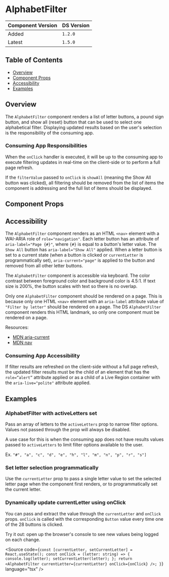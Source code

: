 

<Meta of={AlphabetFilterStories} />

# AlphabetFilter

| Component Version | DS Version |
| ----------------- | ---------- |
| Added             | `1.2.0`    |
| Latest            | `1.5.0`    |

## Table of Contents

- [Overview](#overview)
- [Component Props](#component-props)
- [Accessibility](#accessibility)
- [Examples](#examples)

## Overview

<Description of={AlphabetFilterStories} />

The `AlphabetFilter` component renders a list of letter buttons, a pound sign
button, and show all (reset) button that can be used to select one alphabetical
filter. Displaying updated results based on the user's selection is the
responsibility of the consuming app.

### Consuming App Responsibilities

When the `onClick` handler is executed, it will be up to the consuming app to
execute filtering updates in real-time on the client-side or to perform a full
page refresh.

If the `filterValue` passed to `onClick` is `showAll` (meaning the Show All
button was clicked), all filtering should be removed from the list of items the
component is addressing and the full list of items should be displayed.

## Component Props

<Canvas of={AlphabetFilterStories.WithControls} />

<ArgTypes of={AlphabetFilterStories.WithControls} />

## Accessibility

The `AlphabetFilter` component renders as an HTML `<nav>` element with a
WAI-ARIA role of `role="navigation"`. Each letter button has an attribute of
`aria-label="Page {#}"`, where `{#}` is equal to a button's letter value. The
`Show All` button has `aria-label="Show All"` applied. When a letter button is
set to a current state (when a button is clicked or `currentLetter` is
programmatically set), `aria-current="page"` is applied to the button and
removed from all other letter buttons.

The `AlphabetFilter` component is accessible via keyboard. The color contrast
between foreground color and background color is 4.5:1. If text size is 200%,
the button scales with text so there is no overlap.

Only one `AlphabetFilter` component should be rendered on a page. This is
because only one HTML `<nav>` element with an `aria-label` attribute value of
`"Filter by letter"` should be rendered on a page. The DS `AlphabetFilter`
component renders this HTML landmark, so only one component must be rendered on
a page.

Resources:

- [MDN aria-current](https://developer.mozilla.org/en-US/docs/Web/Accessibility/ARIA/Attributes/aria-current)
- [MDN nav](https://developer.mozilla.org/en-US/docs/Web/HTML/Element/nav#exampless)

### Consuming App Accessibility

If filter results are refreshed on the client-side without a full page refresh,
the updated filter results must be the child of an element that has the
`role=”alert”` attribute applied or as a child of a Live Region container with
the `aria-live="polite"` attribute applied.

## Examples

### AlphabetFilter with activeLetters set

Pass an array of letters to the `activeLetters` prop to narrow filter options.
Values not passed through the prop will always be disabled.

A use case for this is when the consuming app does not have results values
passed to `activeLetters` to limit filter options available to the user.

Ex. `"#", "a", "c", "d", "e", "h", "l", "m", "n", "p", "r", "s"]`

<Canvas of={AlphabetFilterStories.SetActiveLetters} />

### Set letter selection programmatically

Use the `currentLetter` prop to pass a single letter value to set the selected
letter page when the component first renders, or to programmatically set the
current letter.

<Canvas of={AlphabetFilterStories.SetCurrentLetter} />

### Dynamically update currentLetter using onClick

You can pass and extract the value through the `currentLetter` and `onClick`
props. `onClick` is called with the corresponding `Button` value every time one
of the 28 buttons is clicked.

Try it out: open up the browser's console to see new values being logged on each
change.

<Source
  code={`
  const [currentLetter, setCurrentLetter] = React.useState();
  const onClick = (letter: string) => {
    console.log(letter);
    setCurrentLetter(letter);
  };
  return <AlphabetFilter currentLetter={currentLetter} onClick={onClick} />;
}
`}
  language="tsx"
/>

<Canvas of={AlphabetFilterStories.UsingOnClick} />
